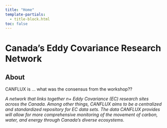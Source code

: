 ```yaml
---
title: "Home"
template-partials:
  - title-block.html
toc: false
---
```


# Canada's Eddy Covariance Research Network

## About

CANFLUX is ... what was the consensus from the workshop??  

*A network that links together n+ Eddy Covariance (EC) research sites across the Canada.  Among other things, CANFLUX aims to be a centralized and standardized repository for EC data sets.  The data CANFLUX provides will allow for more comprehensive monitoring of the movement of carbon, water, and energy through Canada's diverse ecosystems.* 

